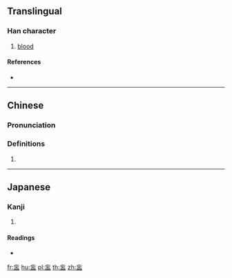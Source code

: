 {{character info/new}}
==Translingual==

===Han character===
{{Han char|rn=143|rad=血|as=03|sn=9|four=00107|canj=YVHBT|ids=⿱亡血}}

# [[blood]]

====References====
* {{Han ref|kx=1107.060|dkj=33969|dj=1569.050|hdz=53051.010|uh=8841|ud=34881|bh=D0AA|bd=53418}}

----

==Chinese==
{{zh-forms}}

===Pronunciation===
{{zh-pron
|m=huāng
|c=fong1
|mn=hong
|mc=y
|oc=y
|ma=
|cat=n
}}

===Definitions===
{{zh-hanzi}}

# {{rfdef|lang=zh}}

----

==Japanese==

===Kanji===
{{ja-kanji|grade=|rs=血03}}

# {{defn|lang=ja|sort=血03}}

====Readings====
* {{ja-readings|on=[[こう]] (kō)|kun=[[ち]] (chi)|nanori=}}

[[fr:衁]]
[[hu:衁]]
[[pl:衁]]
[[th:衁]]
[[zh:衁]]